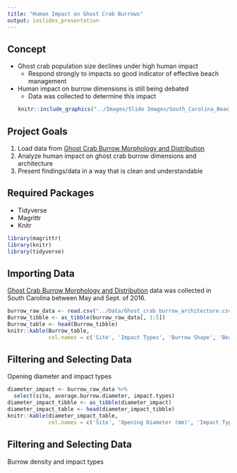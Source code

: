 ```yaml
---
title: "Human Impact on Ghost Crab Burrows"
output: ioslides_presentation
---
```



## Concept
- Ghost crab population size declines under high human impact
  - Respond strongly to impacts so good indicator of effective beach management
- Human impact on burrow dimensions is still being debated
  - Data was collected to determine this impact
```r
knitr::include_graphics("../Images/Slide Images/South_Carolina_Beaches.jpg")
```



## Project Goals 
1. Load data from [Ghost Crab Burrow Morphology and Distribution](https://doi.org/10.6084/m9.figshare.6895109) 
2. Analyze human impact on ghost crab burrow dimensions and architecture
3. Present findings/data in a way that is clean and understandable


## Required Packages
- Tidyverse
- Magrittr
- Knitr
```r
library(magrittr)
library(knitr)
library(tidyverse)
```


## Importing Data
[Ghost Crab Burrow Morphology and Distribution](https://doi.org/10.6084/m9.figshare.6895109) data was collected in South Carolina between May and Sept. of 2016.
```r
burrow_raw_data <- read.csv("../Data/Ghost_crab_burrow_architecture.csv")
Burrow_tibble <- as_tibble(burrow_raw_data[, 1:5])
Burrow_table <- head(Burrow_tibble)
knitr::kable(Burrow_table, 
             col.names = c('Site', 'Impact Types', 'Burrow Shape', 'Beach Slope', 'Sand Compaction'))
```


## Filtering and Selecting Data
Opening diameter and impact types
```r
diameter_impact <- burrow_raw_data %>%
  select(site, average.burrow.diameter, impact.types)
diameter_impact_tibble <- as_tibble(diameter_impact)
diameter_impact_table <- head(diameter_impact_tibble)
knitr::kable(diameter_impact_table, 
             col.names = c('Site', 'Opening Diameter (mm)', 'Impact Type'))
```


## Filtering and Selecting Data
Burrow density and impact types







